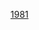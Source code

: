<noinclude>
{{start U.S. Supreme Court composition| CJ=[[沃伦·E·伯格|伯格]]}}
{{U.S. Supreme Court composition court lifespan| cj=[[沃伦·E·伯格]]| years=1969–1986}}
</noinclude>{{U.S. Supreme Court composition row| years=1981－1986| 大法官=[[威廉·J·布倫南|布倫南]] &#124; [[拜倫·懷特|懷特]] &#124; [[瑟古德·马歇尔|马歇尔]] &#124; [[哈利·布萊克蒙|布萊克蒙]] &#124; [[劉易斯·鮑威爾|鮑威爾]] &#124; [[威廉·伦奎斯特|伦奎斯特]] &#124; [[約翰·保羅·史蒂文斯|史蒂文斯]] &#124; [[桑德拉·戴·奧康納|奧康納]]| }}<noinclude>
{{end U.S. Supreme Court composition}}
{{U.S. Supreme Court composition template navbox}}
[[Category:美国最高法院模板|1981]]
</noinclude>